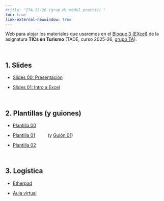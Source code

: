 ```yaml
---
#title: "ITA 25-26 (grup M; módul practic) "
toc: true
link-external-newwindow: true
---
```


Web para alojar los materiales que usaremos en el [Bloque 3 (EXcel)]{.underline} de la asignatura **TICs en Turismo** (TADE, curso 2025-26, [grupo TA]{.underline}).

<br>


## 1. Slides

- [Slides 00: Presentación](./slides/slides_00_TICs_presentacion.html){target="_blank"}

- [Slides 01: Intro a Excel](./slides/slides_01_TICs_intro-a-excel_small.html){target="_blank"}


<br>


## 2. Plantillas [(y guiones)]{.small90}

- [Plantilla 00](./plantillas/plantilla_00.xlsx){target="_blank"}

- [Plantilla 01](./plantillas/plantilla_01_agencia-viajes.xlsx){target="_blank"} &emsp;  &emsp;
[(y [Guión 01](./guiones_mios/guion_mio_01.html){target="_blank"})]{.small90}


- [Plantilla 02](./plantillas/plantilla_02_visitantes-x.destino.xlsx){target="_blank"}



<br>

## 3. Logística

- [Etherpad](https://etherpad.wikimedia.org/p/pjperez){target="_blank"}

- [Aula virtual](https://aulavirtual.uv.es/course/view.php?id=99750){target="_blank"}


<br><br>
